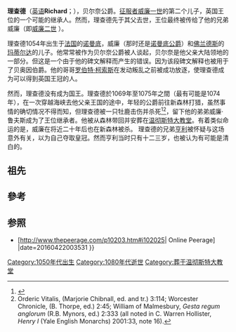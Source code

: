 {{Infobox Royalty
| name = 理查德
| title = 贝尔奈公爵
| house = [[诺曼王朝|诺曼王朝]]
| father = [[威廉一世_(英格蘭)|征服者威廉]]
| mother = [[佛兰德斯|佛兰德斯]]的[[玛蒂尔达_(佛兰德斯)|玛蒂尔达]]
| date of birth = 约1054年
| place of birth = [[诺曼底|诺曼底]], [[法国|法国]]
| date of death = 1069年/1075年 (約15-21歲)
| place of death = 新森林, [[英格兰|英格兰]]
| place of burial = [[温彻斯特座堂|温彻斯特大教堂]]
|}}

{{House of Normandy|william1}}

'''理查德'''（[[英语|英语]]'''Richard'''；{{bd|約1054年||1069年/1075年||catIdx=Richard}}），贝尔奈公爵。[[威廉一世_(英格蘭)|征服者威廉一世]]的第二个儿子，英国王位的一个可能的继承人。然而，理查德先于其父去世，王位最终被传给了他的兄弟威廉（即[[威廉二世_(英格蘭)|威廉二世]] ）。

理查德1054年出生于[[法国|法国]]的[[诺曼底|诺曼底]]，威廉（那时还是[[诺曼底公爵|诺曼底公爵]]）和[[佛兰德斯|佛兰德斯]]的[[玛蒂尔达_(佛兰德斯)|玛蒂尔达]]的儿子。他常常被作为贝尔奈公爵被人谈起，贝尔奈是他父亲大陆领地的一部分。但这是一个由于他的碑文解释而产生的错误。因为该段碑文解释也被用于了贝奥因伯爵。他的哥哥[[罗贝尔二世_(诺曼底)|罗伯特·柯索斯]]在发动叛乱之前被成功放逐，使理查德成为可以得到英国王冠的人。

然而，理查德没有成为国王。理查德於1069年至1075年之間（最有可能是1074年），在一次穿越海峡去他父亲王国的途中，年轻的公爵前往新森林打猎，虽然事情的确切情况不得而知，但理查德被一只牡鹿击伤并杀死<ref>{{Cite web |url=http://www.oxforddnb.com/view/article/29448?docPos=2 |title=David Bates, ''William I'', Oxford Online Dictionary of National Biography,2004 |access-date=2020-02-25 |archive-date=2021-03-06 |archive-url=https://web.archive.org/web/20210306012855/https://www.oxforddnb.com/view/10.1093/ref:odnb/9780198614128.001.0001/odnb-9780198614128-e-29448;jsessionid=7E14944B9242004622177903468758B7?docPos=2 |dead-url=no }}</ref><ref>Orderic Vitalis, (Marjorie Chibnall, ed. and tr.) 3:114; Worcester Chronicle, (B. Thorpe, ed.) 2:45; William of Malmesbury, ''Gesta regum anglorum'' (R.B. Mynors, ed.) 2:333 (all noted in C. Warren Hollister, ''Henry I'' (Yale English Monarchs) 2001:33, note 16).</ref>，留下他的弟弟威廉·鲁夫斯成为了王位继承者。他被从森林带回并安葬在[[温彻斯特座堂|温彻斯特大教堂]]。有着类似命运的是，威廉在将近二十年后也在新森林被杀。
理查德的兄弟[[亨利一世_(英格兰)|亨利]]被怀疑与这场意外有关，以为自己夺取皇冠。然而亨利当时只有十二三岁，也被认为有可能是清白的。

==祖先==
{{Ahnentafel top|先祖}}<center>
{{ahnentafel-compact5
| style = font-size: 85%;
|boxstyle_1=background-color: #ddf;
|boxstyle_2=background-color: #fdd;
|boxstyle_3=background-color: #ffc;
|boxstyle_4=background-color: #dfd;
|boxstyle_5=background-color: #9fe;
|1='''贝尔奈公爵理查德'''
|2='''父：'''英格兰国王[[威廉一世_(英格兰)|威廉一世]]
|3='''母：'''英格兰王后[[弗兰德的玛蒂尔达|玛蒂尔达]]
|4='''祖父：'''[[诺曼底公爵|诺曼底公爵]][[罗贝尔一世_(诺曼底)|罗贝尔一世]]
|5='''祖母：'''{{le|埃尔蕾瓦|Herleva}}
|6='''外祖父：'''[[弗兰德伯爵|弗兰德伯爵]]{{le|鲍德温五世，弗兰德伯爵|Baldwin V, Count of Flanders|鲍德温五世}}
|7='''外祖母：'''伯爵夫人{{le|阿黛拉，法国公主及弗兰德伯爵夫人|Adela of France, Countess of Flanders|阿黛拉公主}}
|8='''曾祖父：'''诺曼底公爵[[理查二世_(诺曼第)|理查二世]]
|9='''曾祖母：'''公爵夫人{{le|朱迪思 (布列塔尼)|Judith of Brittany|朱迪思}}
|10='''外曾祖父：'''{{le|法莱斯的福尔伯特|Fulbert of Falaise}}
|11=
|12='''外曾祖父：'''弗兰德伯爵{{le|鲍德温四世，弗兰德伯爵|Baldwin IV, Count of Flanders|鲍德温四世}}
|13='''外曾祖母：'''伯爵夫人{{le|欧吉夫 (卢森堡)|Ogive de Luxembourg|欧吉夫}}
|14='''外曾祖父：'''[[法国国王|法国国王]][[罗贝尔二世_(法兰西)|罗贝尔二世]]
|15='''外曾祖母：'''法国王后{{le|康斯坦丝 (阿尔勒)|Constance of Arles|康斯坦丝}}
|16='''高祖父：'''诺曼底公爵{{le|理查一世，诺曼底公爵|Richard I, Duke of Normandy|理查一世}}
|17='''高祖母：'''公爵夫人{{le|刚诺拉，诺曼底公爵夫人|Gunnora, Duchess of Normandy|刚诺拉}}
|18='''外高祖父：'''[[布列塔尼公爵|布列塔尼公爵]]{{le|科南一世，布列塔尼公爵|Conan I of Rennes|科南一世}}
|19='''外高祖母：'''公爵夫人{{le|埃芒加德-格波加 (安茹)|Ermengarde-Gerberga of Anjou|埃芒加德}}
|20=
|21=
|22=
|23=
|24='''外高祖父：'''弗兰德伯爵{{le|阿努尔夫二世，弗兰德伯爵|Arnulf II, Count of Flanders|阿努尔夫二世}}
|25='''外高祖母：'''伯爵夫人{{le|罗扎利娅 (意大利)|Rozala of Italy|罗扎利娅}}
|26='''外高祖父：'''{{le|卢森堡的弗雷德里克|Frederick of Luxembourg}}
|27=
|28='''外高祖父：'''法国国王[[于格·卡佩|于格·卡佩]]
|29='''外高祖母：'''法国王后{{le|阿德莱德 (阿基坦)|Adelaide of Aquitaine|阿德莱德}}
|30='''外高祖父：'''{{le|普罗旺斯伯爵|Count of Provence}}{{le|吉约姆一世，普罗旺斯伯爵|William I of Provence|吉约姆一世}}
|31='''外高祖母：'''伯爵夫人{{le|阿德莱德 (安茹)|Adelaide-Blanche of Anjou|阿德莱德}}
}}</center>
{{ahnentafel bottom}}

==參考==
{{Reflist|2}}

==参照==
* [http://www.thepeerage.com/p10203.htm#i102025| Online Peerage] {{Wayback|url=http://www.thepeerage.com/p10203.htm#i102025{{!}} |date=20160422003531 }}

[[Category:1050年代出生|Category:1050年代出生]]
[[Category:1080年代逝世|Category:1080年代逝世]]
[[Category:葬于温彻斯特大教堂|Category:葬于温彻斯特大教堂]]
